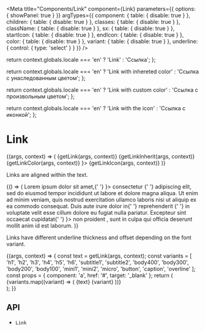 



<Meta
  title="Components/Link"
  component={Link}
  parameters={{
    options: { showPanel: true }
  }}
  argTypes={{
    component: {
      table: {
        disable: true
      }
    },
    children: {
      table: {
        disable: true
      }
    },
    classes: {
      table: {
        disable: true
      }
    },
    className: {
      table: {
        disable: true
      }
    },
    sx: {
      table: {
        disable: true
      }
    },
    startIcon: {
      table: {
        disable: true
      }
    },
    endIcon: {
      table: {
        disable: true
      }
    },
    color: {
      table: {
        disable: true
      }
    },
    variant: {
      table: {
        disable: true
      }
    },
    underline: {
      control: { type: 'select' }
    }
  }}
/>

  return context.globals.locale === 'en' ? 'Link' : 'Ссылка';
};

  return context.globals.locale === 'en' ? 'Link with inhereted color' : 'Ссылка с унаследованным цветом';
};

  return context.globals.locale === 'en' ? 'Link with custom color' : 'Ссылка с произвольным цветом';
};

  return context.globals.locale === 'en' ? 'Link with the icon' : 'Ссылка с иконкой';
};

# Link

<Description of={Link} />

<Canvas>
  <Story name="Demo">
    {(args, context) => (
      <Typography variant="body100" style={{ display: 'flex', flexWrap: 'wrap', gap: '16px' }}>
        <Link {...args} component="a" href="https://google.com" target="_blank">
          {getLink(args, context)}
        </Link>
        <Link {...args} component="a" href="https://google.com" target="_blank" color="inherit">
          {getLinkInherit(args, context)}
        </Link>
        <Link {...args} component="a" href="https://google.com" target="_blank" color="secondary.300">
          {getLinkColor(args, context)}
        </Link>
        <Link {...args} component="a" href="https://google.com" target="_blank" endIcon={<IconOpenInNew />}>
          {getLinkIcon(args, context)}
        </Link>
      </Typography>
    )}
  </Story>
</Canvas>

<ArgsTable story="Demo" />

Links are aligned within the text.

<Canvas>
  <Story name="Alignment">
    {() => (
      <Typography component="div" variant="body100">
        Lorem ipsum dolor sit amet,{' '}
        <Link component="a" href="#" target="_blank" endIcon={<IconOpenInNew />}>
          consectetur
        </Link>{' '}
        adipiscing elit, sed do eiusmod tempor incididunt ut labore et dolore magna aliqua. Ut enim ad minim veniam,
        quis nostrud exercitation ullamco laboris nisi ut aliquip ex ea commodo consequat. Duis aute irure dolor in{' '}
        <Link component="a" href="#" target="_blank">
          reprehenderit
        </Link>{' '}
        in voluptate velit esse cillum dolore eu fugiat nulla pariatur. Excepteur sint occaecat cupidatat{' '}
        <Link component="button" disabled variant="body100" startIcon={<IconCheckSmall />}>
          non proident
        </Link>
        , sunt in culpa qui officia deserunt mollit anim id est laborum.
      </Typography>
    )}
  </Story>
</Canvas>

Links have different underline thickness and offset depending on the font variant.

<Canvas>
  <Story name="Typography">
    {(args, context) => {
      const text = getLink(args, context);
      const variants = [
        'h1',
        'h2',
        'h3',
        'h4',
        'h5',
        'h6',
        'subtitle1',
        'subtitle2',
        'body400',
        'body300',
        'body200',
        'body100',
        'mini1',
        'mini2',
        'micro',
        'button',
        'caption',
        'overline'
      ];
      const props = { component: 'a', href: '#', target: '_blank' };
      return (
        <div style={{ display: 'flex', flexWrap: 'wrap', gap: '8px', alignItems: 'baseline' }}>
          {variants.map((variant) => (
            <Link variant={variant} component="a" href="#" target="_blank" {...args}>
              {text} {variant}
            </Link>
          ))}
        </div>
      );
    }}
  </Story>
</Canvas>

## API

<ul>
  <li>
    <LinkTo kind="components-api-link" story="page">
      <code>Link</code>
    </LinkTo>
  </li>
</ul>
